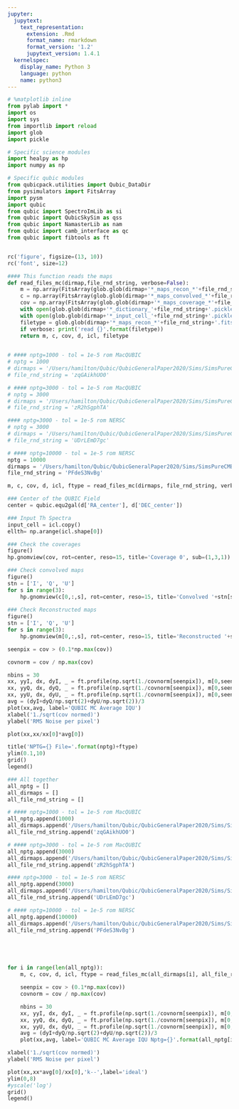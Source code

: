 ```yaml
---
jupyter:
  jupytext:
    text_representation:
      extension: .Rmd
      format_name: rmarkdown
      format_version: '1.2'
      jupytext_version: 1.4.1
  kernelspec:
    display_name: Python 3
    language: python
    name: python3
---
```


```python
# %matplotlib inline
from pylab import *
import os
import sys
from importlib import reload
import glob
import pickle

# Specific science modules
import healpy as hp
import numpy as np

# Specific qubic modules
from qubicpack.utilities import Qubic_DataDir
from pysimulators import FitsArray
import pysm
import qubic
from qubic import SpectroImLib as si
from qubic import QubicSkySim as qss
from qubic import NamasterLib as nam
from qubic import camb_interface as qc
from qubic import fibtools as ft


rc('figure', figsize=(13, 10))
rc('font', size=12)
```

```python
#### This function reads the maps
def read_files_mc(dirmap,file_rnd_string, verbose=False):
    m = np.array(FitsArray(glob.glob(dirmap+'*_maps_recon_*'+file_rnd_string+'.fits')[0]))
    c = np.array(FitsArray(glob.glob(dirmap+'*_maps_convolved_*'+file_rnd_string+'.fits')[0]))
    cov = np.array(FitsArray(glob.glob(dirmap+'*_maps_coverage_*'+file_rnd_string+'.fits')[0]))
    with open(glob.glob(dirmap+'*_dictionary_'+file_rnd_string+'.pickle')[0], 'rb') as handle: d = pickle.load(handle)
    with open(glob.glob(dirmap+'*_input_cell_'+file_rnd_string+'.pickle')[0], 'rb') as handle: icl = pickle.load(handle)
    filetype = glob.glob(dirmap+'*_maps_recon_*'+file_rnd_string+'.fits')[0].split('/')[-1]
    if verbose: print('read {}'.format(filetype))
    return m, c, cov, d, icl, filetype
    

```

```python
# #### nptg=1000 - tol = 1e-5 rom MacQUBIC
# nptg = 1000
# dirmaps = '/Users/hamilton/Qubic/QubicGeneralPaper2020/Sims/SimsPureCMB/Maps/'
# file_rnd_string = 'zqGAikhUO0'

# #### nptg=3000 - tol = 1e-5 rom MacQUBIC
# nptg = 3000
# dirmaps = '/Users/hamilton/Qubic/QubicGeneralPaper2020/Sims/SimsPureCMB/Maps/'
# file_rnd_string = 'zR2hSgphTA'

#### nptg=3000 - tol = 1e-5 rom NERSC
# nptg = 3000
# dirmaps = '/Users/hamilton/Qubic/QubicGeneralPaper2020/Sims/SimsPureCMB_NERSC/Maps/'
# file_rnd_string = 'UDrLEmD7gc'

# #### nptg=10000 - tol = 1e-5 rom NERSC
nptg = 10000
dirmaps = '/Users/hamilton/Qubic/QubicGeneralPaper2020/Sims/SimsPureCMB_NERSC/Maps/'
file_rnd_string = 'PFdeS3NvBg'

m, c, cov, d, icl, ftype = read_files_mc(dirmaps, file_rnd_string, verbose=True)

### Center of the QUBIC Field
center = qubic.equ2gal(d['RA_center'], d['DEC_center'])

### Input Th Spectra
input_cell = icl.copy()
ellth= np.arange(icl.shape[0])

### Check the coverages
figure()
hp.gnomview(cov, rot=center, reso=15, title='Coverage 0', sub=(1,3,1))

### Check convolved maps
figure()
stn = ['I', 'Q', 'U']
for s in range(3):
    hp.gnomview(c[0,:,s], rot=center, reso=15, title='Convolved '+stn[s], sub=(3,3,1+s))    
    
### Check Reconstructed maps
figure()
stn = ['I', 'Q', 'U']
for s in range(3):
    hp.gnomview(m[0,:,s], rot=center, reso=15, title='Reconstructed '+stn[s], sub=(3,3,1+s))    

```

```python
seenpix = cov > (0.1*np.max(cov))

covnorm = cov / np.max(cov)

nbins = 30
xx, yyI, dx, dyI, _ = ft.profile(np.sqrt(1./covnorm[seenpix]), m[0,seenpix,0]-c[0,seenpix,0], nbins=nbins, plot=False)
xx, yyQ, dx, dyQ, _ = ft.profile(np.sqrt(1./covnorm[seenpix]), m[0,seenpix,1]-c[0,seenpix,1], nbins=nbins, plot=False)
xx, yyU, dx, dyU, _ = ft.profile(np.sqrt(1./covnorm[seenpix]), m[0,seenpix,2]-c[0,seenpix,2], nbins=nbins, plot=False)
avg = (dyI+dyQ/np.sqrt(2)+dyU/np.sqrt(2))/3
plot(xx,avg, label='QUBIC MC Average IQU')
xlabel('1./sqrt(cov normed)')
ylabel('RMS Noise per pixel')

plot(xx,xx/xx[0]*avg[0])

title('NPTG={} File='.format(nptg)+ftype)
ylim(0.1,10)
grid()
legend()


```

```python
### All together
all_nptg = []
all_dirmaps = []
all_file_rnd_string = []

# #### nptg=1000 - tol = 1e-5 rom MacQUBIC
all_nptg.append(1000)
all_dirmaps.append('/Users/hamilton/Qubic/QubicGeneralPaper2020/Sims/SimsPureCMB/Maps/')
all_file_rnd_string.append('zqGAikhUO0')

# #### nptg=3000 - tol = 1e-5 rom MacQUBIC
all_nptg.append(3000)
all_dirmaps.append('/Users/hamilton/Qubic/QubicGeneralPaper2020/Sims/SimsPureCMB/Maps/')
all_file_rnd_string.append('zR2hSgphTA')

#### nptg=3000 - tol = 1e-5 rom NERSC
all_nptg.append(3000)
all_dirmaps.append('/Users/hamilton/Qubic/QubicGeneralPaper2020/Sims/SimsPureCMB_NERSC/Maps/')
all_file_rnd_string.append('UDrLEmD7gc')

# #### nptg=10000 - tol = 1e-5 rom NERSC
all_nptg.append(10000)
all_dirmaps.append('/Users/hamilton/Qubic/QubicGeneralPaper2020/Sims/SimsPureCMB_NERSC/Maps/')
all_file_rnd_string.append('PFdeS3NvBg')





for i in range(len(all_nptg)):
    m, c, cov, d, icl, ftype = read_files_mc(all_dirmaps[i], all_file_rnd_string[i], verbose=True)

    seenpix = cov > (0.1*np.max(cov))
    covnorm = cov / np.max(cov)

    nbins = 30
    xx, yyI, dx, dyI, _ = ft.profile(np.sqrt(1./covnorm[seenpix]), m[0,seenpix,0]-c[0,seenpix,0], nbins=nbins, plot=False)
    xx, yyQ, dx, dyQ, _ = ft.profile(np.sqrt(1./covnorm[seenpix]), m[0,seenpix,1]-c[0,seenpix,1], nbins=nbins, plot=False)
    xx, yyU, dx, dyU, _ = ft.profile(np.sqrt(1./covnorm[seenpix]), m[0,seenpix,2]-c[0,seenpix,2], nbins=nbins, plot=False)
    avg = (dyI+dyQ/np.sqrt(2)+dyU/np.sqrt(2))/3
    plot(xx,avg, label='QUBIC MC Average IQU Nptg={}'.format(all_nptg[i]))

xlabel('1./sqrt(cov normed)')
ylabel('RMS Noise per pixel')

plot(xx,xx*avg[0]/xx[0],'k--',label='ideal')
ylim(0,8)
#yscale('log')
grid()
legend()
                   
                   

```

```python

```
